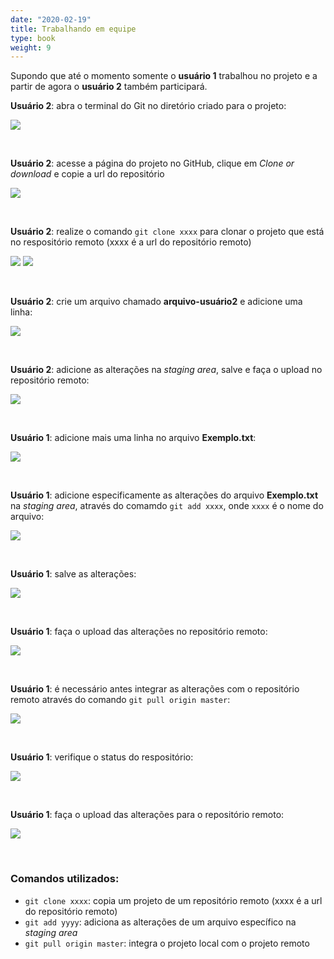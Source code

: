 ```yaml
---
date: "2020-02-19"
title: Trabalhando em equipe
type: book
weight: 9
---
```



Supondo que até o momento somente o <b>usuário 1</b> trabalhou no projeto e a partir de agora o <b>usuário 2</b> também participará.

**Usuário 2**: abra o terminal do Git no diretório criado para o projeto:

![](/courses/git-for-windows/img/squad-002.png)

<br>

**Usuário 2**: acesse a página do projeto no GitHub, clique em *Clone or download* e copie a url do repositório

![](/courses/git-for-windows/img/squad-001.png)

<br>

**Usuário 2**: realize o comando `git clone xxxx` para clonar o projeto que está no respositório remoto (xxxx é a url do repositório remoto)

![](/courses/git-for-windows/img/squad-003.png)
![](/courses/git-for-windows/img/squad-004.png)

<br>

**Usuário 2**: crie um arquivo chamado <b>arquivo-usuário2</b> e adicione uma linha:

![](/courses/git-for-windows/img/squad-005.png)

<br>

**Usuário 2**: adicione as alterações na <i>staging area</i>, salve e faça o upload no repositório remoto:

![](/courses/git-for-windows/img/squad-006.png)

<br>

**Usuário 1**: adicione mais uma linha no arquivo <b>Exemplo.txt</b>:

![](/courses/git-for-windows/img/squad-007.png)

<br>

**Usuário 1**: adicione especificamente as alterações do arquivo <b>Exemplo.txt</b> na <i>staging area</i>, através do comamdo `git add xxxx`, onde `xxxx` é o nome do arquivo:

![](/courses/git-for-windows/img/squad-008.png)

<br>

**Usuário 1**: salve as alterações:

![](/courses/git-for-windows/img/squad-009.png)

<br>

**Usuário 1**: faça o upload das alterações no repositório remoto:

![](/courses/git-for-windows/img/squad-010.png)

<br>

**Usuário 1**: é necessário antes integrar as alterações com o repositório remoto através do comando `git pull origin master`:

![](/courses/git-for-windows/img/squad-011.png)

<br>

**Usuário 1**: verifique o status do respositório:

![](/courses/git-for-windows/img/squad-012.png)

<br>

**Usuário 1**: faça o upload das alterações para o repositório remoto:

![](/courses/git-for-windows/img/squad-013.png)

<br>

### Comandos utilizados:
* `git clone xxxx`: copia um projeto de um repositório remoto (xxxx é a url do repositório remoto)
* `git add yyyy`: adiciona as alterações de um arquivo específico na <i>staging area</i>
* `git pull origin master`: integra o projeto local com o projeto remoto